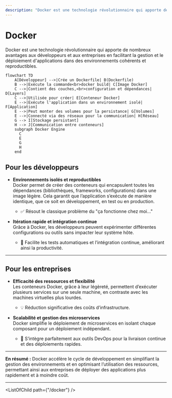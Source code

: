 ```yaml
---
description: "Docker est une technologie révolutionnaire qui apporte de nombreux avantages aux développeurs et aux entreprises en facilitant la gestion et le déploiement d'applications dans des environnements cohérents et reproductibles."
---
```


# Docker

Docker est une technologie révolutionnaire qui apporte de nombreux avantages aux développeurs et aux entreprises en facilitant la gestion et le déploiement d'applications dans des environnements cohérents et reproductibles.

```mermaid
flowchart TD
    A[Développeur] -->|Crée un Dockerfile| B(Dockerfile)
    B -->|Exécute la commande<br>docker build| C[Image Docker]
    C -->|Contient des couches,<br>configuration et dépendances| D[Layers]
    C -->|Utilisée pour créer| E[Conteneur Docker]
    E -->|Exécute l'application dans un environnement isolé| F[Application]
    E -->|Peut monter des volumes pour la persistance| G[Volumes]
    E -->|Connecté via des réseaux pour la communication| H[Réseau]
    G --> I[Stockage persistant]
    H --> J[Communication entre conteneurs]
    subgraph Docker Engine
      C
      E
      G
      H
    end
```

## Pour les **développeurs**

- **Environnements isolés et reproductibles**  
  Docker permet de créer des conteneurs qui encapsulent toutes les dépendances (bibliothèques, frameworks, configurations) dans une image légère. Cela garantit que l’application s’exécute de manière identique, que ce soit en développement, en test ou en production.  
  - ✅ Résout le classique problème du "ça fonctionne chez moi…"
  
- **Itération rapide et intégration continue**  
  Grâce à Docker, les développeurs peuvent expérimenter différentes configurations ou outils sans impacter leur système hôte.  
  - 🔄 Facilite les tests automatiques et l’intégration continue, améliorant ainsi la productivité.

---

## Pour les **entreprises**

- **Efficacité des ressources et flexibilité**  
  Les conteneurs Docker, grâce à leur légèreté, permettent d’exécuter plusieurs services sur une seule machine, en contraste avec les machines virtuelles plus lourdes.  
  - 💡 Réduction significative des coûts d’infrastructure.
  
- **Scalabilité et gestion des microservices**  
  Docker simplifie le déploiement de microservices en isolant chaque composant pour un déploiement indépendant.  
  - 🔧 S’intègre parfaitement aux outils DevOps pour la livraison continue et des déploiements rapides.
  
---

**En résumé :** Docker accélère le cycle de développement en simplifiant la gestion des environnements et en optimisant l’utilisation des ressources, permettant ainsi aux entreprises de déployer des applications plus rapidement et à moindre coût.

---

<ListOfChild path={"/docker"} />

